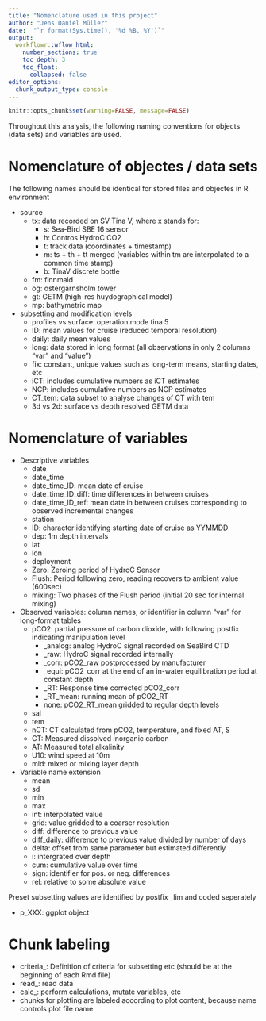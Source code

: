 ```yaml
---
title: "Nomenclature used in this project"
author: "Jens Daniel Müller"
date:  "`r format(Sys.time(), '%d %B, %Y')`"
output: 
  workflowr::wflow_html:
    number_sections: true
    toc_depth: 3
    toc_float:
      collapsed: false
editor_options:
  chunk_output_type: console
---
```



```r
knitr::opts_chunk$set(warning=FALSE, message=FALSE)
```


Throughout this analysis, the following naming conventions for objects (data sets) and variables are used.

# Nomenclature of objectes / data sets

The following names should be identical for stored files and objectes in R environment

- source
  - tx: data recorded on SV Tina V, where x stands for:
    - s: Sea-Bird SBE 16 sensor
    - h: Contros HydroC CO2
    - t: track data (coordinates + timestamp)
    - m: ts + th + tt merged (variables within tm are interpolated to a common time stamp)
    - b: TinaV discrete bottle
  - fm: finnmaid
  - og: ostergarnsholm tower
  - gt: GETM (high-res huydographical model)
  - mp: bathymetric map

- subsetting and modification levels
  - profiles vs surface: operation mode tina 5
  - ID: mean values for cruise (reduced temporal resolution)
  - daily: daily mean values
  - long: data stored in long format (all observations in only 2 columns "var" and "value")
  - fix: constant, unique values such as long-term means, starting dates, etc
  - iCT: includes cumulative numbers as iCT estimates
  - NCP: includes cumulative numbers as NCP estimates
  - CT_tem: data subset to analyse changes of CT with tem
  - 3d vs 2d: surface vs depth resolved GETM data
 
 
# Nomenclature of variables

- Descriptive variables
  - date
  - date_time
  - date_time_ID: mean date of cruise
  - date_time_ID_diff: time differences in between cruises
  - date_time_ID_ref: mean date in between cruises corresponding to observed incremental changes
  - station
  - ID: character identifying starting date of cruise as YYMMDD
  - dep: 1m depth intervals
  - lat
  - lon
  - deployment
  - Zero: Zeroing period of HydroC Sensor
  - Flush: Period following zero, reading recovers to ambient value (600sec)
  - mixing: Two phases of the Flush period (initial 20 sec for internal mixing)

- Observed variables: column names, or identifier in column "var" for long-format tables
  - pCO2: partial pressure of carbon dioxide, with following postfix indicating manipulation level 
    - _analog: analog HydroC signal recorded on SeaBird CTD
    - _raw: HydroC signal recorded internally
    - _corr: pCO2_raw postprocessed by manufacturer
    - _equi: pCO2_corr at the end of an in-water equilibration period at constant depth
    - _RT: Response time corrected pCO2_corr
    - _RT_mean: running mean of pCO2_RT
    - none: pCO2_RT_mean gridded to regular depth levels
  - sal
  - tem
  - nCT: CT calculated from pCO2, temperature, and fixed AT, S
  - CT: Measured dissolved inorganic carbon
  - AT: Measured total alkalinity
  - U10: wind speed at 10m
  - mld: mixed or mixing layer depth

- Variable name extension
  - mean
  - sd
  - min
  - max
  - int: interpolated value
  - grid: value gridded to a coarser resolution
  - diff: difference to previous value
  - diff_daily: difference to previous value divided by number of days
  - delta: offset from same parameter but estimated differently
  - i: intergrated over depth
  - cum: cumulative value over time
  - sign: identifier for pos. or neg. differences
  - rel: relative to some absolute value
  
Preset subsetting values are identified by postfix _lim and coded seperately

- p_XXX: ggplot object

# Chunk labeling

- criteria_: Definition of criteria for subsetting etc (should be at the beginning of each Rmd file)
- read_: read data
- calc_: perform calculations, mutate variables, etc
- chunks for plotting are labeled according to plot content, because name controls plot file name

